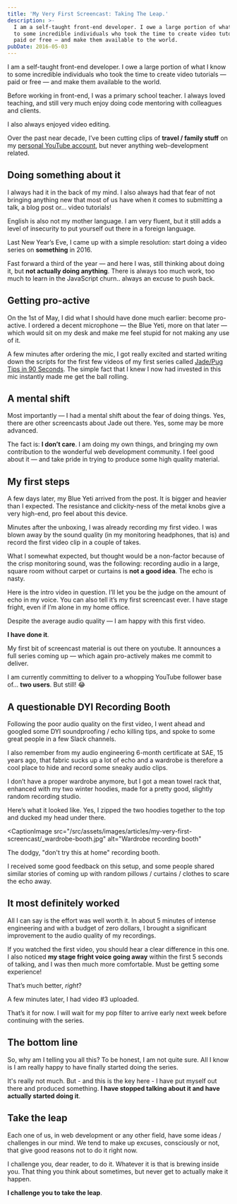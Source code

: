 ```yaml
---
title: 'My Very First Screencast: Taking The Leap.'
description: >-
  I am a self-taught front-end developer. I owe a large portion of what I know
  to some incredible individuals who took the time to create video tutorials —
  paid or free — and make them available to the world.
pubDate: 2016-05-03
---
```


<IntroText>
  I am a self-taught front-end developer. I owe a large portion of what I know
  to some incredible individuals who took the time to create video tutorials —
  paid or free — and make them available to the world.
</IntroText>

Before working in front-end, I was a primary school teacher. I always loved teaching, and still very much enjoy doing code mentoring with colleagues and clients.

I also always enjoyed video editing.

Over the past near decade, I’ve been cutting clips of **travel / family stuff** on my [personal YouTube account](http://youtube.com/simonswiss), but never anything web-development related.

## Doing something about it

I always had it in the back of my mind. I also always had that fear of not bringing anything new that most of us have when it comes to submitting a talk, a blog post or… video tutorials!

English is also not my mother language. I am very fluent, but it still adds a level of insecurity to put yourself out there in a foreign language.

Last New Year’s Eve, I came up with a simple resolution: start doing a video series on **something** in 2016.

Fast forward a third of the year — and here I was, still thinking about doing it, but **not actually doing anything**. There is always too much work, too much to learn in the JavaScript churn.. always an excuse to push back.

## Getting pro-active

On the 1st of May, I did what I should have done much earlier: become pro-active. I ordered a decent microphone — the Blue Yeti, more on that later — which would sit on my desk and make me feel stupid for not making any use of it.

A few minutes after ordering the mic, I got really excited and started writing down the scripts for the first few videos of my first series called [Jade/Pug Tips in 90 Seconds](https://www.youtube.com/watch?v=JqCs1pdmf9o&list=PLHrxuCR-0CcSWiMuLf58iuIsNlP549-Sk). The simple fact that I knew I now had invested in this mic instantly made me get the ball rolling.

## A mental shift

Most importantly — I had a mental shift about the fear of doing things. Yes, there are other screencasts about Jade out there. Yes, some may be more advanced.

The fact is: **I don’t care**. I am doing my own things, and bringing my own contribution to the wonderful web development community. I feel good about it — and take pride in trying to produce some high quality material.

## My first steps

A few days later, my Blue Yeti arrived from the post. It is bigger and heavier than I expected. The resistance and clickity-ness of the metal knobs give a very high-end, pro feel about this device.

Minutes after the unboxing, I was already recording my first video. I was blown away by the sound quality (in my monitoring headphones, that is) and record the first video clip in a couple of takes.

What I somewhat expected, but thought would be a non-factor because of the crisp monitoring sound, was the following: recording audio in a large, square room without carpet or curtains is **not a good idea**. The echo is nasty.

Here is the intro video in question. I’ll let you be the judge on the amount of echo in my voice. You can also tell it’s my first screencast ever. I have stage fright, even if I’m alone in my home office.

<YouTubeVideo id="YQmjATWJhfQ" />

Despite the average audio quality — I am happy with this first video.

**I have done it**.

My first bit of screencast material is out there on youtube. It announces a full series coming up — which again pro-actively makes me commit to deliver.

I am currently committing to deliver to a whopping YouTube follower base of… **two users**. But still! 😂

## A questionable DYI Recording Booth

Following the poor audio quality on the first video, I went ahead and googled some DYI soundproofing / echo killing tips, and spoke to some great people in a few Slack channels.

I also remember from my audio engineering 6-month certificate at SAE, 15 years ago, that fabric sucks up a lot of echo and a wardrobe is therefore a cool place to hide and record some sneaky audio clips.

I don’t have a proper wardrobe anymore, but I got a mean towel rack that, enhanced with my two winter hoodies, made for a pretty good, slightly random recording studio.

Here’s what it looked like. Yes, I zipped the two hoodies together to the top and ducked my head under there.

<CaptionImage
  src="/src/assets/images/articles/my-very-first-screencast/_wardrobe-booth.jpg"
  alt="Wardrobe recording booth"
>
  The dodgy, "don't try this at home" recording booth.
</CaptionImage>

I received some good feedback on this setup, and some people shared similar stories of coming up with random pillows / curtains / clothes to scare the echo away.

## It most definitely worked

All I can say is the effort was well worth it. In about 5 minutes of intense engineering and with a budget of zero dollars, I brought a significant improvement to the audio quality of my recordings.

If you watched the first video, you should hear a clear difference in this one. I also noticed **my stage fright voice going away** within the first 5 seconds of talking, and I was then much more comfortable. Must be getting some experience!

<YouTubeVideo id="eMzlaQD_7Yw" />

That’s much better, _right_?

A few minutes later, I had video #3 uploaded.

<YouTubeVideo id="qnGzxgBzWEY" />

That’s it for now. I will wait for my pop filter to arrive early next week before continuing with the series.

## The bottom line

So, why am I telling you all this? To be honest, I am not quite sure. All I know is I am really happy to have finally started doing the series.

It's really not much. But - and this is the key here - I have put myself out there and produced something. **I have stopped talking about it and have actually started doing it**.

## Take the leap

Each one of us, in web development or any other field, have some ideas / challenges in our mind. We tend to make up excuses, consciously or not, that give good reasons not to do it right now.

I challenge you, dear reader, to do it. Whatever it is that is brewing inside you. That thing you think about sometimes, but never get to actually make it happen.

**I challenge you to take the leap**.

